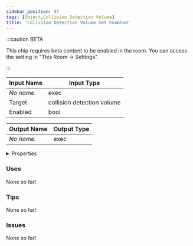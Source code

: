 ```yaml
---
sidebar_position: 97
tags: [Object,Collision Detection Volume]
title: 'Collision Detection Volume Set Enabled'
---
```




:::caution BETA

This chip requires beta content to be enabled in the room. You can access the setting in "This Room -> Settings".

:::

<IChip uuid="711cadd1-24b0-4969-9fba-f65cbaeab3c5"/>

| Input Name | Input Type |
|-----------|-----------|
| *No name.* | exec |
| Target | collision detection volume |
| Enabled | bool |

| Output Name | Output Type |
|-----------|-----------|
| *No name.* | exec |


<details>
  <summary>Properties</summary>
  <div>
    <div>
    <table>
      <thead>
        <tr>
          <th>Is beta required?</th>
          <th>Yes</th>
        </tr>
        <tr>
          <th>Is this chip a trolling risk?</th>
          <th>No</th>
        </tr>
        <tr>
          <th>Is this chip a role assignment risk?</th>
          <th>No</th>
        </tr>
        <tr>
          <th>Chip UUID</th>
          <th>711cadd1-24b0-4969-9fba-f65cbaeab3c5</th>
        </tr>
        <tr>
          <th>Room availability</th>
          <th>Available everywhere</th>
        </tr>
      </thead>
    </table>
    </div>
  </div>
</details>

### Uses

None so far!

### Tips

None so far!

### Issues

None so far!